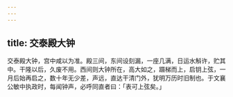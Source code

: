 ```yaml
---
---
---
```

title: 交泰殿大钟
---



交泰殿大钟，宫中咸以为准。殿三间，东间设刻漏，一座几满，日运水斛许，贮其中。干隆以后，久废不用。西间则大钟所在，高大如之，蹑梯而上，启钥上弦，一月后始再启之，数十年无少差，声远，直达干清门外，犹明万历时旧制也。于文襄公敏中执政时，每闻钟声，必呼同直者曰：「表可上弦矣。」